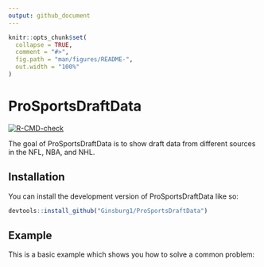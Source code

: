 ```yaml
---
output: github_document
---
```


<!-- README.md is generated from README.Rmd. Please edit that file -->

```r
knitr::opts_chunk$set(
  collapse = TRUE,
  comment = "#>",
  fig.path = "man/figures/README-",
  out.width = "100%"
)
```

# ProSportsDraftData

<!-- badges: start -->
[![R-CMD-check](https://github.com/Ginsburg1/ProSportsDraftData/actions/workflows/R-CMD-check.yaml/badge.svg)](https://github.com/Ginsburg1/ProSportsDraftData/actions/workflows/R-CMD-check.yaml)
<!-- badges: end -->

The goal of ProSportsDraftData is to show draft data from different sources in the NFL, NBA, and NHL.

## Installation

You can install the development version of ProSportsDraftData like so:

``` r
devtools::install_github("Ginsburg1/ProSportsDraftData")
```

## Example

This is a basic example which shows you how to solve a common problem:

```r


```

